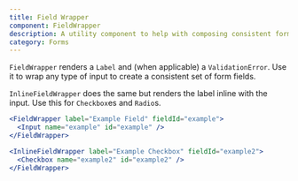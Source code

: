 ```yaml
---
title: Field Wrapper
component: FieldWrapper
description: A utility component to help with composing consistent form fields
category: Forms
---
```


`FieldWrapper` renders a `Label` and (when applicable) a `ValidationError`. Use it to wrap any type of input to create a consistent set of form fields.

`InlineFieldWrapper` does the same but renders the label inline with the input. Use this for `Checkbox`es and `Radio`s.

```jsx preview
<FieldWrapper label="Example Field" fieldId="example">
  <Input name="example" id="example" />
</FieldWrapper>

<InlineFieldWrapper label="Example Checkbox" fieldId="example2">
  <Checkbox name="example2" id="example2" />
</FieldWrapper>
```
